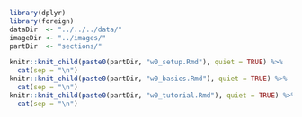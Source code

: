```{r, include = FALSE}
library(dplyr)
library(foreign)
dataDir  <- "../../../data/"
imageDir <- "../images/"
partDir  <- "sections/"
```

<!--
\Sexpr{knit_child("w0_setup.Rmd", quiet = TRUE) %>% cat(sep = "\n")}
\Sepxr{knit_child("w0_basics.Rmd", quiet = TRUE) %>% cat(sep = "\n")}
\Sexpr{knit_child("w0_tutorial.Rmd", quiet = TRUE) %>% cat(sep = "\n")}
-->

```{r, echo = FALSE, message = FALSE, warning = FALSE, results = "asis"}
knitr::knit_child(paste0(partDir, "w0_setup.Rmd"), quiet = TRUE) %>% 
  cat(sep = "\n")
knitr::knit_child(paste0(partDir, "w0_basics.Rmd"), quiet = TRUE) %>% 
  cat(sep = "\n")
knitr::knit_child(paste0(partDir, "w0_tutorial.Rmd"), quiet = TRUE) %>% 
  cat(sep = "\n")
```
